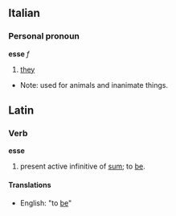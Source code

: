 ==Italian==
===Personal pronoun===
'''esse''' ''f''
# [[they]]
*Note: used for animals and inanimate things.

==Latin==
===Verb===
'''esse'''

#present active infinitive of [[sum]]; to [[be]].
====Translations====
*English: "to [[be]]"